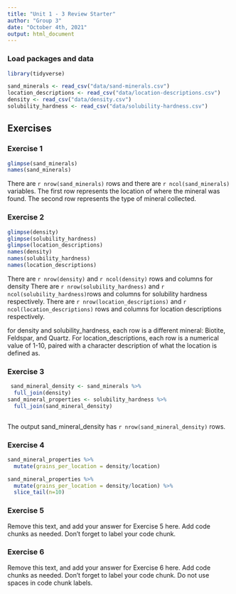 ```yaml
---
title: "Unit 1 - 3 Review Starter"
author: "Group 3"
date: "October 4th, 2021"
output: html_document
---
```


### Load packages and data

```r
library(tidyverse) 
```

```r
sand_minerals <- read_csv("data/sand-minerals.csv")
location_descriptions <- read_csv("data/location-descriptions.csv")
density <- read_csv("data/density.csv")
solubility_hardness <- read_csv("data/solubility-hardness.csv")
```

## Exercises

### Exercise 1

```r
glimpse(sand_minerals)
names(sand_minerals)
```
There are `r nrow(sand_minerals)` rows and there are `r ncol(sand_minerals)` variables.
The first row represents the location of where the mineral was found. The second row represents the type of mineral collected.

### Exercise 2

```r
glimpse(density)
glimpse(solubility_hardness)
glimpse(location_descriptions)
names(density)
names(solubility_hardness)
names(location_descriptions)
```
There are `r nrow(density)` and `r ncol(density)` rows and columns for density
There are `r nrow(solubility_hardness)` and `r ncol(solubility_hardness)`rows and columns for solubility hardness respectively.
There are `r nrow(location_descriptions)` and `r ncol(location_descriptions)` rows and columns for location descriptions respectively.

for density and solubility_hardness, each row is a different mineral: Biotite, Feldspar, and Quartz. For location_descriptions, each row is a numerical value of 1-10, paired with a character description of what the location is defined as.

### Exercise 3

```r
 sand_mineral_density <- sand_minerals %>% 
  full_join(density)
sand_mineral_properties <- solubility_hardness %>%
  full_join(sand_mineral_density)
 
```
The output sand_mineral_density has `r nrow(sand_mineral_density)` rows.

### Exercise 4

```r
sand_mineral_properties %>%
  mutate(grains_per_location = density/location)
```

```r
sand_mineral_properties %>%
  mutate(grains_per_location = density/location) %>% 
  slice_tail(n=10)
```

### Exercise 5

Remove this text, and add your answer for Exercise 5 here.
Add code chunks as needed.
Don't forget to label your code chunk.


### Exercise 6

Remove this text, and add your answer for Exercise 6 here.
Add code chunks as needed.
Don't forget to label your code chunk.
Do not use spaces in code chunk labels.
